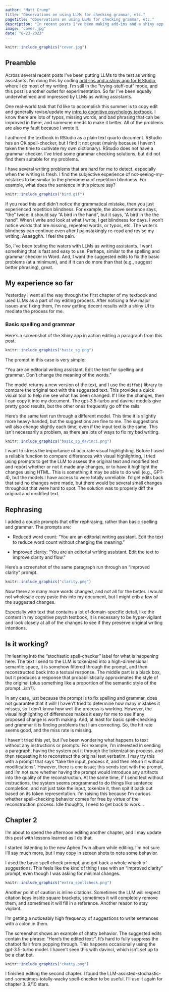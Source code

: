 ```yaml
---
author: "Matt Crump"
title: "Observations on using LLMs for checking grammar, etc."
pagetitle: "Observations on using LLMs for checking grammar, etc."
description: "In recent posts I've been making add-ins and a shiny app for writing assistance tools in R Studio, where I do most of my writing. I'm finally starting to get some usable results. Discussing some observations about the process in this post."
image: "cover.jpg"
date: "6-23-2023"
---
```


```r
knitr::include_graphics("cover.jpg")
```

## Preamble

Across several recent posts I've been putting LLMs to the test as writing assistants. I'm doing this by coding [add-ins and a shiny app for R Studio](https://crumplab.com/gptaddin/), where I do most of my writing. I'm still in the "trying-stuff-out" mode, and this post is another outlet for experimentation. So far I've been equally underwhelmed and impressed by LLMs as writing assistants.

One real-world task that I'd like to accomplish this summer is to copy edit and generally revise/update my [intro to cognitive psychology textbook](https://crumplab.com/cognition/textbook/). I know there are lots of typos, missing words, and bad phrasing that can be improved in there, and someone needs to make it better. All of the problems are also my fault because I wrote it.

I authored the textbook in RStudio as a plain text quarto document. RStudio has an OK spell-checker, but I find it not great (mainly because I haven't taken the time to cultivate my own dictionary). RStudio does not have a grammar checker. I've tried some grammar checking solutions, but did not find them suitable for my problems.

I have several writing problems that are hard for me to detect, especially when the writing is fresh. I find the subjective experience of not-seeing-my-mistakes to be similar to the phenomena of repetition blindness. For example, what does the sentence in this picture say?

```r
knitr::include_graphics("bird.gif")
```

If you read this and didn't notice the grammatical mistake, then you just experienced repetition blindness. For example, the above sentence says, "the" twice: it should say "A bird in the hand", but it says, "A bird in the the hand". When I write and look at what I write, I get blindness for days. I won't notice words that are missing, repeated words, or typos, etc. The writer's blindness can continue even after I painstakingly re-read and revise my writing. Aaaagghh. I feel the pain.

So, I've been testing the waters with LLMs as writing assistants. I want something that is fast and easy to use. Perhaps, similar to the spelling and grammar checker in Word. And, I want the suggested edits to fix the basic problems (at a minimum), and if it can do more than that (e.g., suggest better phrasing), great.

## My experience so far

Yesterday I went all the way through the first chapter of my textbook and used LLMs as a part of my editing process. After noticing a few major issues and fixing them, I'm now getting decent results with a shiny UI to mediate the process for me.

### Basic spelling and grammar

Here's a screenshot of the Shiny app in action editing a paragraph from this post.

```r
knitr::include_graphics("basic_sg.png")
```

The prompt in this case is very simple:

"You are an editorial writing assistant. Edit the text for spelling and grammar. Don't change the meaning of the words."

The model returns a new version of the text, and I use the `diffobj` library to compare the original text with the suggested text. This provides a quick visual tool to help me see what has been changed. If I like the changes, then I can copy it into my document. The gpt-3.5-turbo and davinci models give pretty good results, but the other ones frequently go off the rails.

Here's the same text run through a different model. This time it is slightly more heavy-handed, but the suggestions are fine to me. The suggestions will also change slightly each time, even if the input text is the same. This isn't necessarily a problem, as there are lots of ways to fix my bad writing.

```r
knitr::include_graphics("basic_sg_davinci.png")
```

I want to stress the importance of accurate visual highlighting. Before I used a reliable function to compare differences with visual highlighting, I tried using prompts to get the LLM to assess the original text and modified text and report whether or not it made any changes, or to have it highlight the changes using HTML. This is something it may be able to do well (e.g., GPT-4), but the models I have access to were totally unreliable. I'd get edits back that said no changes were made, but there would be several small changes throughout that were hard to spot. The solution was to properly diff the original and modified text.

## Rephrasing

I added a couple prompts that offer rephrasing, rather than basic spelling and grammar. The prompts are:

-   Reduced word count: "You are an editorial writing assistant. Edit the text to reduce word count without changing the meaning."

-   Improved clarity: "You are an editorial writing assistant. Edit the text to improve clarity and flow."

Here's a screenshot of the same paragraph run through an "improved clarity" prompt.

```r
knitr::include_graphics("clarity.png")
```

Now there are many more words changed, and not all for the better. I would not wholesale copy paste this into my document, but I might crib a few of the suggested changes.

Especially with text that contains a lot of domain-specific detail, like the content in my cognitive psych textbook, it is necessary to be hyper-vigilant and look closely at all of the changes to see if they preserve original writing intentions.

## Is it working?

I'm leaning into the "stochastic spell-checker" label for what is happening here. The text I send to the LLM is tokenized into a high-dimensional semantic space, it is somehow filtered through the prompt, and then reconstructed back into a textual response. The middle part is a black box, but it produces a response that probabilistically approximates the style of the original (plus something like a proportion of the semantic style of the prompt...ish?).

In any case, just because the prompt is to fix spelling and grammar, does not guarantee that it will! I haven't tried to determine how many mistakes it misses, so I don't know how well the process is working. However, the visual highlighting of differences makes it easy for me to see if any proposed change is worth making. And, at least for basic spell-checking and grammar it is finding problems that I am correcting. So, the hit rate seems good, and the miss rate is missing.

I haven't tried this yet, but I've been wondering what happens to text without any instructions or prompts. For example, I'm interested in sending a paragraph, having the system put it through the tokenization process, and then requesting it to reconstruct the original text verbatim. I may try this with a prompt that says "take the input, process it, and then return it without modifications". However, there is one issue; this sends text with the prompt, and I'm not sure whether having the prompt would introduce any artifacts into the quality of the reconstruction. At the same time, if I send text without instructions, the system seems programmed to do things like sentence completion, and not just take the input, tokenize it, then spit it back out based on its token representation. I'm raising this because I'm curious whether spell-checking behavior comes for free by virtue of the reconstruction process. Idle thoughts, I need to get back to work...

## Chapter 2

I'm about to spend the afternoon editing another chapter, and I may update this post with lessons learned as I do that.

I started listenting to the new Aphex Twin album while editing. I'm not sure I'll say much more, but I may copy in screen shots to note some behavior.

I used the basic spell check prompt, and got back a whole whack of suggestions. This feels like the kind of thing I see with an "improved clarity" prompt, even though I was asking for minimal changes.

```r
knitr::include_graphics("extra_spellcheck.png")
```

Another point of caution is inline citations. Sometimes the LLM will respect citation keys inside square brackets, sometimes it will completely remove them, and sometimes it will fill in a reference. Another reason to stay vigilant.

I'm getting a noticeably high frequency of suggestions to write sentences with a colon in them.

The screenshot shows an example of chatty behavior. The suggested edits contain the phrase: "Here's the edited text:". It's hard to fully suppress the chatbot flair from popping through. This happens occasionally using the gpt-3.5-turbo model. I haven't seen this with davinci, which isn't set up to be a chat bot.

```r
knitr::include_graphics("chatty.png")
```

I finished editing the second chapter. I found the LLM-assisted-stochastic-and-sometimes-totally-wacky spell-checker to be useful. I'll use it again for chapter 3. 9/10 stars.
